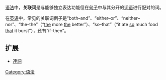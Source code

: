 {{Unreferenced|time=2020-08-07T10:05:24+00:00}}
[[语法|语法]]中，'''关联词'''是与能够独立表达功能但在[[句子|句子]]中与其分开的[[词语|词语]]进行配对的词。

在[[英语|英语]]中，常见的关联词例子是“both–and”、“either–or”、“neither–nor”、“the–the”（“<u>the</u> more <u>the</u> better”）、“so–that”（“it ate <u>so</u> much food <u>that</u> it burst”），还有“if–then”。
==扩展==
*[[連詞|連詞]]

[[Category:语法|Category:语法]]

{{Grammar-stub}}